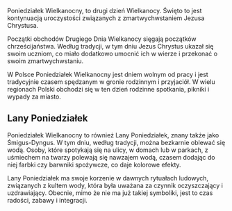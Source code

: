 Poniedziałek Wielkanocny, to drugi dzień Wielkanocy. Święto to jest kontynuacją uroczystości związanych z zmartwychwstaniem Jezusa Chrystusa.

Początki obchodów Drugiego Dnia Wielkanocy sięgają początków chrześcijaństwa. Według tradycji, w tym dniu Jezus Chrystus ukazał się swoim uczniom, co miało dodatkowo umocnić ich w wierze i przekonać o swoim zmartwychwstaniu.

W Polsce Poniedziałek Wielkanocny jest dniem wolnym od pracy i jest tradycyjnie czasem spędzanym w gronie rodzinnym i przyjaciół. W wielu regionach Polski obchodzi się w ten dzień rodzinne spotkania, pikniki i wypady za miasto.

## Lany Poniedziałek

Poniedziałek Wielkanocny to również Lany Poniedziałek, znany także jako Śmigus-Dyngus. W tym dniu, według tradycji, można bezkarnie oblewać się wodą. Osoby, które spotykają się na ulicy, w domach lub w parkach, z uśmiechem na twarzy polewają się nawzajem wodą, czasem dodając do niej farbki czy barwniki spożywcze, co daje kolorowe efekty.

Lany Poniedziałek ma swoje korzenie w dawnych rytuałach ludowych, związanych z kultem wody, która była uważana za czynnik oczyszczający i uzdrawiający. Obecnie, mimo że nie ma już takiej symboliki, jest to czas radości, zabawy i integracji.
